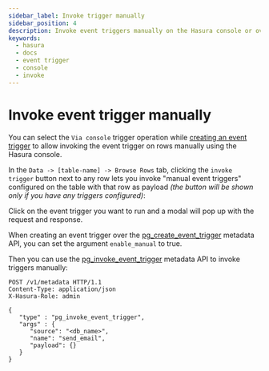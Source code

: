 ```yaml
---
sidebar_label: Invoke trigger manually
sidebar_position: 4
description: Invoke event triggers manually on the Hasura console or over the API
keywords:
  - hasura
  - docs
  - event trigger
  - console
  - invoke
---
```



# Invoke event trigger manually

<Tabs className="api-tabs">
<TabItem value="console" label="Console">

You can select the `Via console` trigger operation while [creating an event trigger](/event-triggers/create-trigger.mdx)
to allow invoking the event trigger on rows manually using the Hasura console.

In the `Data -> [table-name] -> Browse Rows` tab, clicking the `invoke trigger` button next to any row lets you invoke
"manual event triggers" configured on the table with that row as payload _(the button will be shown only if you have any
triggers configured)_:

<Thumbnail src='/img/event-triggers/select-manual-trigger.png' alt='Invoke event trigger on console' />

Click on the event trigger you want to run and a modal will pop up with the request and response.

<Thumbnail src='/img/event-triggers/run-manual-trigger.png' alt='Request and response of event trigger' />

</TabItem>
<TabItem value="api" label="API">

When creating an event trigger over the
[pg_create_event_trigger](/api-reference/metadata-api/event-triggers.mdx#metadata-pg-create-event-trigger) metadata API,
you can set the argument `enable_manual` to true.

Then you can use the
[pg_invoke_event_trigger](/api-reference/metadata-api/event-triggers.mdx#metadata-pg-invoke-event-trigger) metadata API
to invoke triggers manually:

```http
POST /v1/metadata HTTP/1.1
Content-Type: application/json
X-Hasura-Role: admin

{
   "type" : "pg_invoke_event_trigger",
   "args" : {
      "source": "<db_name>",
      "name": "send_email",
      "payload": {}
   }
}
```

</TabItem>
</Tabs>
